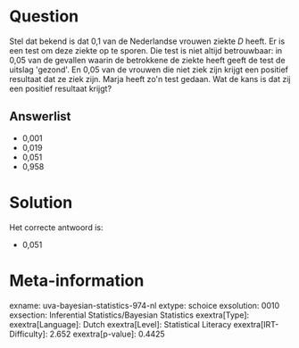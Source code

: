 Question
========

Stel dat bekend is dat 0,1 van de Nederlandse vrouwen ziekte *D* heeft.
Er is een test om deze ziekte op te sporen. Die test is niet altijd
betrouwbaar: in 0,05 van de gevallen waarin de betrokkene de ziekte
heeft geeft de test de uitslag \'gezond\'. En 0,05 van de vrouwen die
niet ziek zijn krijgt een positief resultaat dat ze ziek zijn. Marja
heeft zo\'n test gedaan. Wat de kans is dat zij een positief resultaat
krijgt?

Answerlist
----------

* 0,001
* 0,019
* 0,051
* 0,958

Solution
========

Het correcte antwoord is: 

* 0,051

Meta-information
================
exname: uva-bayesian-statistics-974-nl
extype: schoice
exsolution: 0010
exsection: Inferential Statistics/Bayesian Statistics
exextra[Type]: 
exextra[Language]: Dutch
exextra[Level]: Statistical Literacy
exextra[IRT-Difficulty]: 2.652
exextra[p-value]: 0.4425

